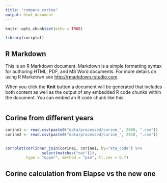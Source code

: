 ```yaml
---
title: "compare_corine"
output: html_document
---
```


```r
knitr::opts_chunk$set(echo = TRUE)

library(corrplot)
```

## R Markdown

This is an R Markdown document. Markdown is a simple formatting syntax for authoring HTML, PDF, and MS Word documents. For more details on using R Markdown see <http://rmarkdown.rstudio.com>.

When you click the **Knit** button a document will be generated that includes both content as well as the output of any embedded R code chunks within the document. You can embed an R code chunk like this:

```r

```

## Corine from different years

```r
corine1 <- read.csv(paste0("data/processed/corine_", 2000, ".csv"))
corine2 <- read.csv(paste0("data/processed/corine_", 2018, ".csv"))


corrplot(cor(inner_join(corine1, corine1, by="sta_code") %>% 
                select(matches("nat"))),
         type = "upper", method = "pie", tl.cex = 0.7)

```

## Corine calculation from Elapse vs the new one
```r

```


